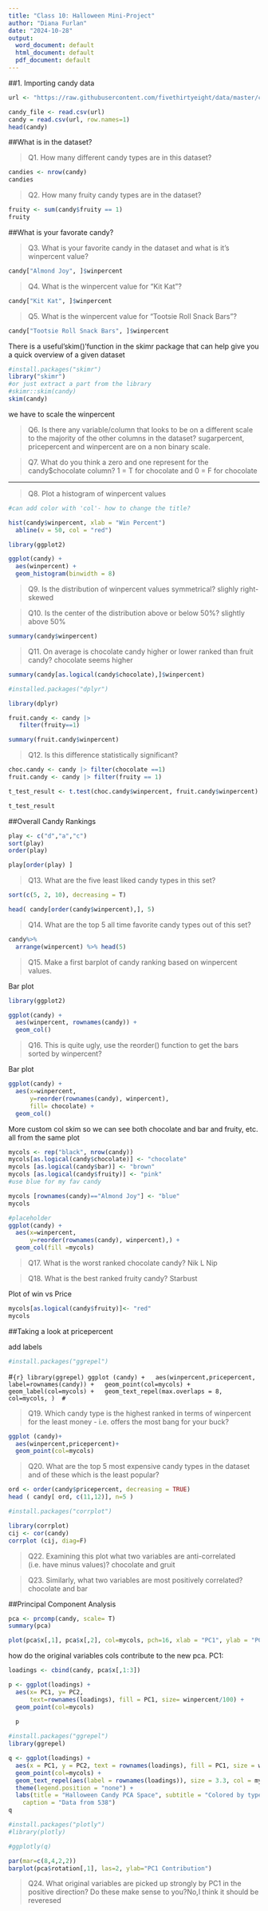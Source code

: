 ---
title: "Class 10: Halloween Mini-Project"
author: "Diana Furlan"
date: "2024-10-28"
output:
  word_document: default
  html_document: default
  pdf_document: default
---

##1. Importing candy data



```{r}

url <- "https://raw.githubusercontent.com/fivethirtyeight/data/master/candy-power-ranking/candy-data.csv"

candy_file <- read.csv(url)
candy = read.csv(url, row.names=1)
head(candy)

```

##What is in the dataset?

> Q1. How many different candy types are in this dataset?

```{r}
candies <- nrow(candy)
candies
```

> Q2. How many fruity candy types are in the dataset?

```{r}
fruity <- sum(candy$fruity == 1)
fruity
```

##What is your favorate candy?

> Q3. What is your favorite candy in the dataset and what is it’s winpercent value?

```{r}
candy["Almond Joy", ]$winpercent

```

> Q4. What is the winpercent value for “Kit Kat”?

```{r}
candy["Kit Kat", ]$winpercent
```

> Q5. What is the winpercent value for “Tootsie Roll Snack Bars”?

```{r}
candy["Tootsie Roll Snack Bars", ]$winpercent

```
There is a useful'skim()'function in the skimr package that can help give you a quick overview of a given dataset

```{r}

#install.packages("skimr")
library("skimr")
#or just extract a part from the library 
#skimr::skim(candy)
skim(candy)
```
we have to scale the winpercent

> Q6. Is there any variable/column that looks to be on a different scale to the majority of the other columns in the dataset? sugarpercent, pricepercent and winpercent are on a non binary scale.

> Q7. What do you think a zero and one represent for the candy\$chocolate column? 1 = T for chocolate and 0 = F for chocolate

-------------------------------------
>Q8. Plot a histogram of winpercent values

```{r}
#can add color with 'col'- how to change the title?

hist(candy$winpercent, xlab = "Win Percent")
  abline(v = 50, col = "red")
```


```{r}
library(ggplot2)

ggplot(candy) +
  aes(winpercent) +
  geom_histogram(binwidth = 8) 
```

>Q9. Is the distribution of winpercent values symmetrical? slighly right-skewed


>Q10. Is the center of the distribution above or below 50%?
slightly above 50% 

```{r}
summary(candy$winpercent)
```


>Q11. On average is chocolate candy higher or lower ranked than fruit candy?
chocolate seems higher

```{r}
summary(candy[as.logical(candy$chocolate),]$winpercent)
```
```{r}
#installed.packages("dplyr")
```
```{r}
library(dplyr)
```


```{r}
fruit.candy <- candy |>
   filter(fruity==1)

summary(fruit.candy$winpercent)

```

>Q12. Is this difference statistically significant?

```{r}
choc.candy <- candy |> filter(chocolate ==1)
fruit.candy <- candy |> filter(fruity == 1)
```

```{r}
t_test_result <- t.test(choc.candy$winpercent, fruit.candy$winpercent)

t_test_result
```
##Overall Candy Rankings


```{r}
play <- c("d","a","c")
sort(play)
order(play)

play[order(play) ]
```
>Q13. What are the five least liked candy types in this set?

```{r}
sort(c(5, 2, 10), decreasing = T)
```


```{r}
head( candy[order(candy$winpercent),], 5)

```


>Q14. What are the top 5 all time favorite candy types out of this set?

```{r}
candy%>%
  arrange(winpercent) %>% head(5)
```


>Q15. Make a first barplot of candy ranking based on winpercent values.

Bar plot 
```{r}
library(ggplot2)

ggplot(candy) +
  aes(winpercent, rownames(candy)) +
  geom_col()
```


>Q16. This is quite ugly, use the reorder() function to get the bars sorted by winpercent?

Bar plot 
```{r}
ggplot(candy) +
  aes(x=winpercent, 
      y=reorder(rownames(candy), winpercent),
      fill= chocolate) +
  geom_col()
```


More custom col skim  so we can see both chocolate and bar and fruity, etc. all from the same plot

```{r}
mycols <- rep("black", nrow(candy))
mycols[as.logical(candy$chocolate)] <- "chocolate"
mycols [as.logical(candy$bar)] <- "brown"
mycols [as.logical(candy$fruity)] <- "pink"
#use blue for my fav candy
```

```{r}
mycols [rownames(candy)=="Almond Joy"] <- "blue"
mycols
```

```{r}
#placeholder
ggplot(candy) +
  aes(x=winpercent, 
      y=reorder(rownames(candy), winpercent),) +
  geom_col(fill =mycols)
```
>Q17. What is the worst ranked chocolate candy? Nik L Nip

>Q18. What is the best ranked fruity candy? Starbust

Plot of win vs Price
```{r}
mycols[as.logical(candy$fruity)]<- "red"
mycols
```

##Taking a look at pricepercent

add labels
```{r}
#install.packages("ggrepel")
```

#```{r}
library(ggrepel)
ggplot (candy) +
  aes(winpercent,pricepercent, label=rownames(candy)) +
  geom_point(col=mycols) +
  geom_label(col=mycols) +
  geom_text_repel(max.overlaps = 8, col=mycols, ) 
#```

>Q19. Which candy type is the highest ranked in terms of winpercent for the least money - i.e. offers the most bang for your buck?

```{r}
ggplot (candy)+
  aes(winpercent,pricepercent)+
  geom_point(col=mycols)

```

>Q20. What are the top 5 most expensive candy types in the dataset and of these which is the least popular?

```{r}
ord <- order(candy$pricepercent, decreasing = TRUE)
head ( candy[ ord, c(11,12)], n=5 )
```



```{r}
#install.packages("corrplot")
```

```{r}
library(corrplot)
cij <- cor(candy)
corrplot (cij, diag=F)
```
>Q22. Examining this plot what two variables are anti-correlated (i.e. have minus values)?
chocolate and gruit


>Q23. Similarly, what two variables are most positively correlated? chocolate and bar


##Principal Component Analysis

```{r}

pca <- prcomp(candy, scale= T)
summary(pca)
```
```{r}
plot(pca$x[,1], pca$x[,2], col=mycols, pch=16, xlab = "PC1", ylab = "PC2")
```
how do the original variables cols contribute to the new pca. PC1:
```{r}
loadings <- cbind(candy, pca$x[,1:3])
```


```{r}

p <- ggplot(loadings) +
  aes(x= PC1, y= PC2, 
      text=rownames(loadings), fill = PC1, size= winpercent/100) +
  geom_point(col=mycols)
  
  p
```

```{r}
#install.packages("ggrepel")
library(ggrepel)

q <- ggplot(loadings) +
  aes(x = PC1, y = PC2, text = rownames(loadings), fill = PC1, size = winpercent / 100) +
  geom_point(col=mycols) +
  geom_text_repel(aes(label = rownames(loadings)), size = 3.3, col = mycols, max.overlaps = Inf) + 
  theme(legend.position = "none") +
  labs(title = "Halloween Candy PCA Space", subtitle = "Colored by type: chocolate bar (dark brown), chocolate other (light brown), fruity (red), other (black)",
    caption = "Data from 538")
q

```


```{r}
#install.packages("plotly")
#library(plotly)

#ggplotly(q)

```



```{r}
par(mar=c(8,4,2,2))
barplot(pca$rotation[,1], las=2, ylab="PC1 Contribution")
```

>Q24. What original variables are picked up strongly by PC1 in the positive direction? Do these make sense to you?No,I think it should be reveresed